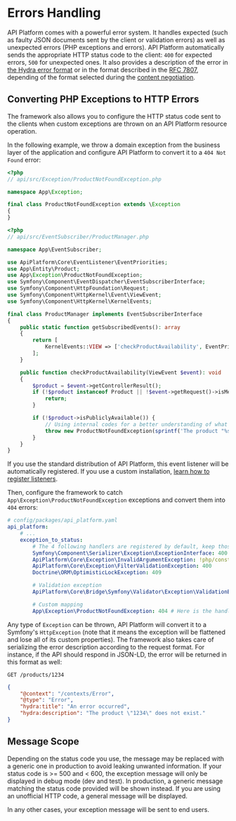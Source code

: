 # Errors Handling

API Platform comes with a powerful error system. It handles expected (such as faulty JSON documents sent by the
client or validation errors) as well as unexpected errors (PHP exceptions and errors).
API Platform automatically sends the appropriate HTTP status code to the client: `400` for expected errors, `500` for
unexpected ones. It also provides a description of the error in [the Hydra error format](https://www.hydra-cg.com/spec/latest/core/#description-of-http-status-codes-and-errors)
or in the format described in the [RFC 7807](https://tools.ietf.org/html/rfc7807), depending of the format selected during the [content negotiation](content-negotiation.md).

## Converting PHP Exceptions to HTTP Errors

The framework also allows you to configure the HTTP status code sent to the clients when custom exceptions are thrown
on an API Platform resource operation.

In the following example, we throw a domain exception from the business layer of the application and
configure API Platform to convert it to a `404 Not Found` error:

```php
<?php
// api/src/Exception/ProductNotFoundException.php

namespace App\Exception;

final class ProductNotFoundException extends \Exception
{
}
```

```php
<?php
// api/src/EventSubscriber/ProductManager.php

namespace App\EventSubscriber;

use ApiPlatform\Core\EventListener\EventPriorities;
use App\Entity\Product;
use App\Exception\ProductNotFoundException;
use Symfony\Component\EventDispatcher\EventSubscriberInterface;
use Symfony\Component\HttpFoundation\Request;
use Symfony\Component\HttpKernel\Event\ViewEvent;
use Symfony\Component\HttpKernel\KernelEvents;

final class ProductManager implements EventSubscriberInterface
{
    public static function getSubscribedEvents(): array
    {
        return [
            KernelEvents::VIEW => ['checkProductAvailability', EventPriorities::PRE_VALIDATE],
        ];
    }

    public function checkProductAvailability(ViewEvent $event): void
    {
        $product = $event->getControllerResult();
        if (!$product instanceof Product || !$event->getRequest()->isMethodSafe(false)) {
            return;
        }

        if (!$product->isPubliclyAvailable()) {
            // Using internal codes for a better understanding of what's going on
            throw new ProductNotFoundException(sprintf('The product "%s" does not exist.', $product->getId()));
        }
    }
}
```

If you use the standard distribution of API Platform, this event listener will be automatically registered. If you use a
custom installation, [learn how to register listeners](events.md#custom-event-listeners).

Then, configure the framework to catch `App\Exception\ProductNotFoundException` exceptions and convert them into `404`
errors:

```yaml
# config/packages/api_platform.yaml
api_platform:
    # ...
    exception_to_status:
        # The 4 following handlers are registered by default, keep those lines to prevent unexpected side effects
        Symfony\Component\Serializer\Exception\ExceptionInterface: 400 # Use a raw status code (recommended)
        ApiPlatform\Core\Exception\InvalidArgumentException: !php/const Symfony\Component\HttpFoundation\Response::HTTP_BAD_REQUEST
        ApiPlatform\Core\Exception\FilterValidationException: 400
        Doctrine\ORM\OptimisticLockException: 409

        # Validation exception
        ApiPlatform\Core\Bridge\Symfony\Validator\Exception\ValidationException: !php/const Symfony\Component\HttpFoundation\Response::HTTP_UNPROCESSABLE_ENTITY

        # Custom mapping
        App\Exception\ProductNotFoundException: 404 # Here is the handler for our custom exception
```

Any type of `Exception` can be thrown, API Platform will convert it to a Symfony's `HttpException` (note that it means the exception will be flattened and lose all of its custom properties). The framework also takes
care of serializing the error description according to the request format. For instance, if the API should respond in JSON-LD,
the error will be returned in this format as well:

`GET /products/1234`

```json
{
    "@context": "/contexts/Error",
    "@type": "Error",
    "hydra:title": "An error occurred",
    "hydra:description": "The product \"1234\" does not exist."
}
```

## Message Scope

Depending on the status code you use, the message may be replaced with a generic one in production to avoid leaking unwanted information.
If your status code is >= 500 and < 600, the exception message will only be displayed in debug mode (dev and test). In production, a generic message matching the status code provided will be shown instead. If you are using an unofficial HTTP code, a general message will be displayed.

In any other cases, your exception message will be sent to end users.
